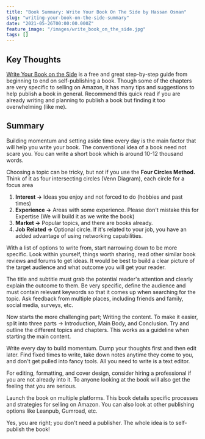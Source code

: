 ```yaml
---
title: "Book Summary: Write Your Book On The Side by Hassan Osman"
slug: "writing-your-book-on-the-side-summary"
date: "2021-05-26T00:00:00.000Z"
feature_image: "/images/write_book_on_the_side.jpg"
tags: []
---
```


Key Thoughts
------------

[Write Your Book on the Side](https://gumroad.com/l/book-on-the-side) is a free and great step-by-step guide from beginning to end on self-publishing a book. Though some of the chapters are very specific to selling on Amazon, it has many tips and suggestions to help publish a book in general. Recommend this quick read if you are already writing and planning to publish a book but finding it too overwhelming (like me).

Summary
-------

Building momentum and setting aside time every day is the main factor that will help you write your book. The conventional idea of a book need not scare you. You can write a short book which is around 10-12 thousand words.

Choosing a topic can be tricky, but not if you use the **Four Circles Method.** Think of it as four intersecting circles (Venn Diagram), each circle for a focus area

1.  **Interest →** Ideas you enjoy and not forced to do (hobbies and past times)
2.  **Experience →** Areas with some experience. Please don't mistake this for Expertise (We will build it as we write the book)
3.  **Market →** Popular topics, and there are books already.
4.  **Job Related →** Optional circle. If it's related to your job, you have an added advantage of using networking capabilities.

With a list of options to write from, start narrowing down to be more specific. Look within yourself, things worth sharing, read other similar book reviews and forums to get ideas. It would be best to build a clear picture of the target audience and what outcome you will get your reader.

The title and subtitle must grab the potential reader's attention and clearly explain the outcome to them. Be very specific, define the audience and must contain relevant keywords so that it comes up when searching for the topic. Ask feedback from multiple places, including friends and family, social media, surveys, etc.

Now starts the more challenging part; Writing the content. To make it easier, split into three parts → Introduction, Main Body, and Conclusion. Try and outline the different topics and chapters. This works as a guideline when starting the main content.

Write every day to build momentum. Dump your thoughts first and then edit later. Find fixed times to write, take down notes anytime they come to you, and don't get pulled into fancy tools. All you need to write is a text editor.

For editing, formatting, and cover design, consider hiring a professional if you are not already into it. To anyone looking at the book will also get the feeling that you are serious.

Launch the book on multiple platforms. This book details specific processes and strategies for selling on Amazon. You can also look at other publishing options like Leanpub, Gumroad, etc.

Yes, you are right; you don't need a publisher. The whole idea is to self-publish the book!